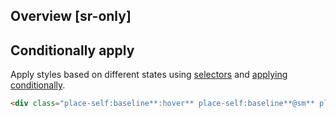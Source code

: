 ## Overview [sr-only]
<Overview/>

## Conditionally apply
Apply styles based on different states using [selectors](/guide/state-selectors) and [applying conditionally](/guide/applying-conditionally).
```html
<div class="place-self:baseline**:hover** place-self:baseline**@sm** place-self:baseline**@dark** place-self:baseline**@print**">…</div>
```

